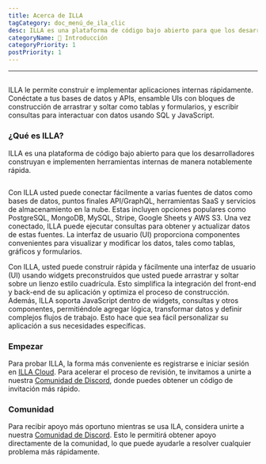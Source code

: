 ```yaml
---
title: Acerca de ILLA
tagCategory: doc_menú_de_ila_clic
desc: ILLA es una plataforma de código bajo abierto para que los desarrolladores construyan e implementen herramientas internas de manera notablemente rápida.
categoryName: 👋 Introducción
categoryPriority: 1
postPriority: 1
---
```


* * *

## <Heading hidden>Acerca de ILLA</Heading>

ILLA le permite construir e implementar aplicaciones internas rápidamente. Conéctate a tus bases de datos y APIs, ensamble UIs con bloques de construcción de arrastrar y soltar como tablas y formularios, y escribir consultas para interactuar con datos usando SQL y JavaScript.

### ¿Qué es ILLA?

ILLA es una plataforma de código bajo abierto para que los desarrolladores construyan e implementen herramientas internas de manera notablemente rápida.

<img
  src='https://cdn.illacloud.com/official-website/img/docs/introduction/about-illa-cloud.png'
  alt=""
/>

Con ILLA usted puede conectar fácilmente a varias fuentes de datos como bases de datos, puntos finales API/GraphQL, herramientas SaaS y servicios de almacenamiento en la nube. Estas incluyen opciones populares como PostgreSQL, MongoDB, MySQL, Stripe, Google Sheets y AWS S3. Una vez conectado, ILLA puede ejecutar consultas para obtener y actualizar datos de estas fuentes. La interfaz de usuario (UI) proporciona componentes convenientes para visualizar y modificar los datos, tales como tablas, gráficos y formularios.

Con ILLA, usted puede construir rápida y fácilmente una interfaz de usuario (UI) usando widgets preconstruidos que usted puede arrastrar y soltar sobre un lienzo estilo cuadrícula. Esto simplifica la integración del front-end y back-end de su aplicación y optimiza el proceso de construcción. Además, ILLA soporta JavaScript dentro de widgets, consultas y otros componentes, permitiéndole agregar lógica, transformar datos y definir complejos flujos de trabajo. Esto hace que sea fácil personalizar su aplicación a sus necesidades específicas.

### Empezar

Para probar ILLA, la forma más conveniente es registrarse e iniciar sesión en [ILLA Cloud](https://cloud.illacloud.com/). 
Para acelerar el proceso de revisión, te invitamos a unirte a nuestra [Comunidad de Discord](https://discord.gg/illacloud), donde puedes obtener un código de invitación más rápido.

### Comunidad

Para recibir apoyo más oportuno mientras se usa ILA, considera unirte a nuestra [Comunidad de Discord](https://discord.gg/illacloud). Esto le permitirá obtener apoyo directamente de la comunidad, lo que puede ayudarle a resolver cualquier problema más rápidamente. 
